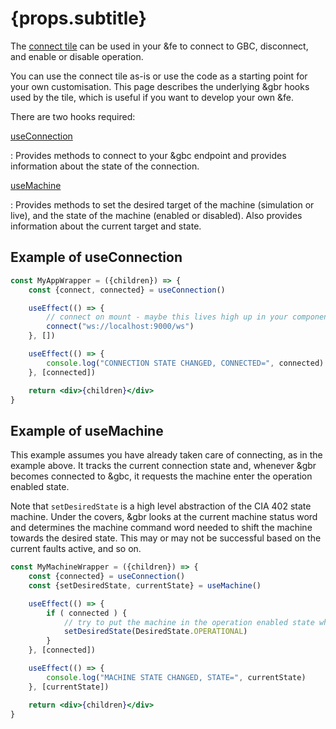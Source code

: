 # {props.subtitle}

The [connect tile](tiles/ConnectTile) can be used in your &fe to connect to GBC, disconnect, and enable or disable operation.

You can use the connect tile as-is or use the code as a starting point for your own customisation. This page describes the underlying &gbr hooks
used by the tile, which is useful if you want to develop your own &fe.

There are two hooks required:

[useConnection](hooks/useConnection)

: Provides methods to connect to your &gbc endpoint and provides information about the state of the connection.

[useMachine](hooks/useMachine)

: Provides methods to set the desired target of the machine (simulation or live), and the state of the machine (enabled or disabled). Also provides information about the current target and state.

## Example of useConnection

```jsx
const MyAppWrapper = ({children}) => {
    const {connect, connected} = useConnection()

    useEffect(() => {
        // connect on mount - maybe this lives high up in your component hierarchy
        connect("ws://localhost:9000/ws")
    }, [])

    useEffect(() => {
        console.log("CONNECTION STATE CHANGED, CONNECTED=", connected)
    }, [connected])

    return <div>{children}</div>
}
```

## Example of useMachine

This example assumes you have already taken care of connecting, as in the example above. It tracks the
current connection state and, whenever &gbr becomes connected to &gbc, it requests the machine enter the operation
enabled state.

Note that `setDesiredState` is a high level abstraction of the CIA 402 state machine. Under the covers, &gbr looks
at the current machine status word and determines the machine command word needed to shift the machine towards the desired state.
This may or may not be successful based on the current faults active, and so on.

```jsx
const MyMachineWrapper = ({children}) => {
    const {connected} = useConnection()
    const {setDesiredState, currentState} = useMachine()

    useEffect(() => {
        if ( connected ) {
            // try to put the machine in the operation enabled state when connecting
            setDesiredState(DesiredState.OPERATIONAL)
        }
    }, [connected])

    useEffect(() => {
        console.log("MACHINE STATE CHANGED, STATE=", currentState)
    }, [currentState])

    return <div>{children}</div>
}
```

